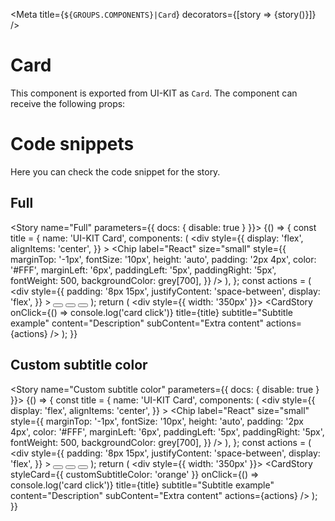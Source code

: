
<Meta
  title={`${GROUPS.COMPONENTS}|Card`}
  decorators={[story => <DivFlex>{story()}</DivFlex>]}
/>

# Card

This component is exported from UI-KIT as `Card`. The component can receive the following props:

<Props of={UiKitCard} />

# Code snippets

Here you can check the code snippet for the story.

## Full

<Story name="Full" parameters={{ docs: { disable: true } }}>
  {() => {
    const title = {
      name: 'UI-KIT Card',
      components: (
        <div
          style={{
            display: 'flex',
            alignItems: 'center',
          }}
        >
          <Chip
            label="React"
            size="small"
            style={{
              marginTop: '-1px',
              fontSize: '10px',
              height: 'auto',
              padding: '2px 4px',
              color: '#FFF',
              marginLeft: '6px',
              paddingLeft: '5px',
              paddingRight: '5px',
              fontWeight: 500,
              backgroundColor: grey[700],
            }}
          />
        </div>
      ),
    };
    const actions = (
      <div
        style={{
          padding: '8px 15px',
          justifyContent: 'space-between',
          display: 'flex',
        }}
      >
        <Button>
          <Icon path={mdiAccount} size={1} />
        </Button>
        <Button>
          <Icon path={mdiKey} size={1} />
        </Button>
        <Button>
          <Icon path={mdiEmail} size={1} />
        </Button>
      </div>
    );
    return (
      <div style={{ width: '350px' }}>
        <CardStory
          onClick={() => console.log('card click')}
          title={title}
          subtitle="Subtitle example"
          content="Description"
          subContent="Extra content"
          actions={actions}
        />
      </div>
    );
  }}
</Story>

<Source id="components-card--full" />

## Custom subtitle color

<Story name="Custom subtitle color" parameters={{ docs: { disable: true } }}>
  {() => {
    const title = {
      name: 'UI-KIT Card',
      components: (
        <div
          style={{
            display: 'flex',
            alignItems: 'center',
          }}
        >
          <Chip
            label="React"
            size="small"
            style={{
              marginTop: '-1px',
              fontSize: '10px',
              height: 'auto',
              padding: '2px 4px',
              color: '#FFF',
              marginLeft: '6px',
              paddingLeft: '5px',
              paddingRight: '5px',
              fontWeight: 500,
              backgroundColor: grey[700],
            }}
          />
        </div>
      ),
    };
    const actions = (
      <div
        style={{
          padding: '8px 15px',
          justifyContent: 'space-between',
          display: 'flex',
        }}
      >
        <Button>
          <Icon path={mdiAccount} size={1} />
        </Button>
        <Button>
          <Icon path={mdiKey} size={1} />
        </Button>
        <Button>
          <Icon path={mdiEmail} size={1} />
        </Button>
      </div>
    );
    return (
      <div style={{ width: '350px' }}>
        <CardStory
          styleCard={{ customSubtitleColor: 'orange' }}
          onClick={() => console.log('card click')}
          title={title}
          subtitle="Subtitle example"
          content="Description"
          subContent="Extra content"
          actions={actions}
        />
      </div>
    );
  }}
</Story>

<Source id="components-card--custom-subtitle-color" />
